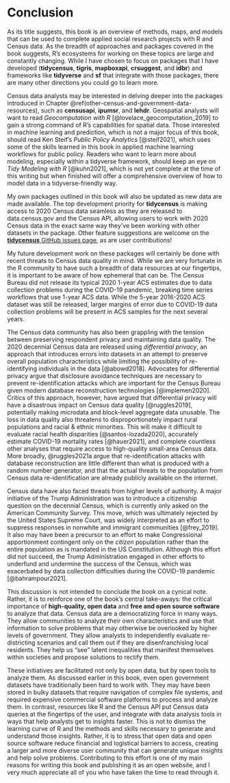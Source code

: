 # Conclusion {.unnumbered}

As its title suggests, this book is an overview of methods, maps, and models that can be used to complete applied social research projects with R and Census data. As the breadth of approaches and packages covered in the book suggests, R's ecosystems for working on these topics are large and constantly changing. While I have chosen to focus on packages that I have developed (**tidycensus**, **tigris**, **mapboxapi**, **crsuggest**, and **idbr**) and frameworks like **tidyverse** and **sf** that integrate with those packages, there are many other directions you could go to learn more.

Census data analysts may be interested in delving deeper into the packages introduced in Chapter \@ref(other-census-and-government-data-resources), such as **censusapi**, **ipumsr**, and **lehdr**. Geospatial analysts will want to read *Geocomputation with R* [@lovelace_geocomputation_2019] to gain a strong command of R's capabilities for spatial data. Those interested in machine learning and prediction, which is not a major focus of this book, should read Ken Steif's *Public Policy Analytics* [@steif2021], which uses some of the skills learned in this book in applied machine learning workflows for public policy. Readers who want to learn more about modeling, especially within a tidyverse framework, should keep an eye on *Tidy Modeling with R* [@kuhn2021], which is not yet complete at the time of this writing but when finished will offer a comprehensive overview of how to model data in a tidyverse-friendly way.

My own packages outlined in this book will also be updated as new data are made available. The top development priority for **tidycensus** is making access to 2020 Census data seamless as they are released to data.census.gov and the Census API, allowing users to work with 2020 Census data in the exact same way they've been working with other datasets in the package. Other feature suggestions are welcome on the [**tidycensus** GitHub issues page](https://github.com/walkerke/tidycensus/issues), as are user contributions!

My future development work on these packages will certainly be done with recent threats to Census data quality in mind. While we are very fortunate in the R community to have such a breadth of data resources at our fingertips, it is important to be aware of how ephemeral that can be. The Census Bureau did not release its typical 2020 1-year ACS estimates due to data collection problems during the COVID-19 pandemic, breaking time series workflows that use 1-year ACS data. While the 5-year 2016-2020 ACS dataset was still be released, larger margins of error due to COVID-19 data collection problems will be present in ACS samples for the next several years.

The Census data community has also been grappling with the tension between preserving respondent privacy and maintaining data quality. The 2020 decennial Census data are released using *differential privacy*, an approach that introduces errors into datasets in an attempt to preserve overall population characteristics while limiting the possibility of re-identifying individuals in the data [@abowd2018]. Advocates for differential privacy argue that disclosure avoidance techniques are necessary to prevent re-identification attacks which are important for the Census Bureau given modern database reconstruction technologies [@implemen2020]. Critics of this approach, however, have argued that differential privacy will have a disastrous impact on Census data quality [@ruggles2019], potentially making microdata and block-level aggregate data unusable. The loss in data quality also threatens to disproportionately impact rural populations and racial & ethnic minorities. This will make it difficult to evaluate racial health disparities [@santos-lozada2020], accurately estimate COVID-19 mortality rates [@hauer2021], and complete countless other analyses that require access to high-quality small-area Census data. More broadly, @ruggles2021a argue that re-identification attacks with database reconstruction are little different than what is produced with a random number generator, and that the actual threats to the population from Census data re-identification are already publicly available on the internet.

Census data have also faced threats from higher levels of authority. A major initiative of the Trump Administration was to introduce a citizenship question on the decennial Census, which is currently only asked on the American Community Survey. This move, which was ultimately rejected by the United States Supreme Court, was widely interpreted as an effort to suppress responses in nonwhite and immigrant communities [@frey_2019]. It also may have been a precursor to an effort to make Congressional apportionment contingent only on the *citizen* population rather than the entire population as is mandated in the US Constitution. Although this effort did not succeed, the Trump Administration engaged in other efforts to underfund and undermine the success of the Census, which was exacerbated by data collection difficulties during the COVID-19 pandemic [@bahrampour2021].

This discussion is not intended to conclude the book on a cynical note. Rather, it is to reinforce one of the book's central take-aways: the critical importance of **high-quality, open data** and **free and open source software** to analyze that data. Census data are a democratizing force in many ways. They allow communities to analyze their own characteristics and use that information to solve problems that may otherwise be overlooked by higher levels of government. They allow analysts to independently evaluate re-districting scenarios and call them out if they are disenfranchising local residents. They help us "see" latent inequalities that manifest themselves within societies and propose solutions to rectify them.

These initiatives are facilitated not only by open data, but by open tools to analyze them. As discussed earlier in this book, even open government datasets have traditionally been hard to work with. They may have been stored in bulky datasets that require navigation of complex file systems, and required expensive commercial software platforms to process and analyze them. In contrast, resources like R and the Census API put Census data queries at the fingertips of the user, and integrate with data analysis tools in ways that help analysts get to insights faster. This is not to dismiss the learning curve of R and the methods and skills necessary to generate and understand those insights. Rather, it is to stress that open data and open source software reduce financial and logistical barriers to access, creating a larger and more diverse user community that can generate unique insights and help solve problems. Contributing to this effort is one of my main reasons for writing this book and publishing it as an open website, and I very much appreciate all of you who have taken the time to read through it.
